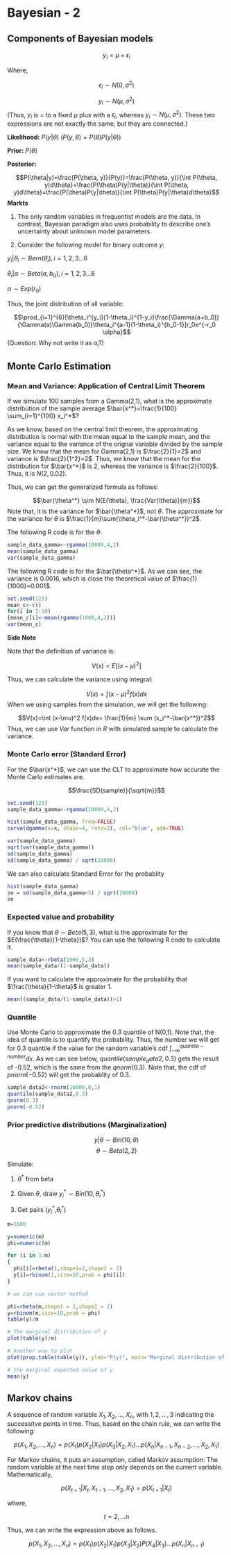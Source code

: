 # Bayesian - 2

## Components of Bayesian models

$$y_i=\mu+\epsilon_i$$

Where,

$$\epsilon_i \sim N(0, \sigma^2)$$

$$y_i \sim N(\mu, \sigma^2)$$
(Thus, $y_i$ is $=$ to a fixed $\mu$ plus with a $\epsilon_i$, whereas $y_i \sim N(\mu, \sigma^2)$. These two expressions are not exactly the same, but they are connected.)


__Likelihood:__ $P(y|\theta)$   ($P(y,\theta)=P(\theta)P(y|\theta)$)


__Prior:__ $P(\theta)$


__Posterior:__ 

$$P(\theta|y)=\frac{P(\theta, y)}{P(y)}=\frac{P(\theta, y)}{\int P(\theta, y)d\theta}=\frac{P(\theta)P(y|\theta)}{\int P(\theta, y)d\theta}=\frac{P(\theta)P(y|\theta)}{\int P(\theta)P(y|\theta)d\theta}$$
__Markts__

(1) The only random variables in frequentist models are the data. In contrast, Bayesian paradigm also uses probability to describe one's uncertainty about unknown model parameters.


(2) Consider the following model for binary outcome $y$:

$y_i|\theta_i \sim Bern (\theta_i), i=1,2,3...6$

$\theta_i |\alpha \sim Beta(a, b_0), i=1,2,3...6$

$\alpha \sim Exp(r_0)$

Thus, the joint distribution of all variable:

$$\prod_{i=1}^{6}[\theta_i^{y_i}(1-\theta_i)^{1-y_i}\frac{\Gamma(a+b_0)}{\Gamma(a)\Gamma(b_0)}\theta_i^{a-1}(1-\theta_i)^{b_0-1}]r_0e^{-r_0 \alpha}$$
(Question: Why not write it as $a_i$?)


## Monte Carlo Estimation

### Mean and Variance: Application of Central Limit Theorem

If we simulate 100 samples from a Gamma(2,1), what is the approximate distribution of the sample average $\bar{x^*}=\frac{1}{100} \sum_{i=1}^{100} x_i^*$?


As we know, based on the central limit theorem, the approximating distribution is normal with the mean equal to the sample mean, and the variance equal to the variance of the orignal variable divided by the sample size. We know that the mean for Gamma(2,1) is $\frac{2}{1}=2$ and variance is $\frac{2}{1^2}=2$. Thus, we know that the mean for the distribution for $\bar{x^*}$ is 2, whereas the variance is $\frac{2}{100}$. Thus, it is $N(2,0.02)$.

Thus, we can get the generalized formula as follows:

$$\bar{\theta^*} \sim N(E(\theta), \frac{Var(\theta)}{m})$$
Note that, it is the variance for $\bar{\theta^*}$, not $\theta$. The approximate for the variance for $\theta$ is $\frac{1}{m}\sum(\theta_i^*-\bar{\theta^*})^2$.


The following R code is for the $\theta$: 
```R
sample_data_gamma<-rgamma(10000,4,2)
mean(sample_data_gamma)
var(sample_data_gamma)
```

The following R code is for the $\bar{\theta^*}$. As we can see, the variance is 0.0016, which is close the theoretical value of $\frac{1}{1000}=0.001$. 
```R
set.seed(123)
mean_c<-c()
for(i in 1:10)
{mean_c[i]<-mean(rgamma(1000,4,2))}
var(mean_c)
```

__Side Note__

Note that the definition of variance is:

$$V(x)=E[(x-\mu)^2]$$

Thus, we can calculate the variance using integral:

$$V(x)=\int (x-\mu)^2 f(x)dx$$
When we using samples from the simulation, we will get the following:

$$V(x)=\int (x-\mu)^2 f(x)dx= \frac{1}{m} \sum (x_i^*-\bar{x^*})^2$$
Thus, we can use $Var$ function in $R$ with simulated sample to calculate the variance. 

### Monte Carlo error (Standard Error)

For the $\bar{x^*}$, we can use the CLT to approximate how accurate the Monte Carlo estimates are. 

$$\frac{SD(sample)}{\sqrt{m}}$$

```R
set.seed(123)
sample_data_gamma<-rgamma(10000,4,2)

hist(sample_data_gamma, freq=FALSE)
curve(dgamma(x=x, shape=4, rate=2), col="blue", add=TRUE)

var(sample_data_gamma)
sqrt(var(sample_data_gamma))
sd(sample_data_gamma) 
sd(sample_data_gamma) / sqrt(10000)
```

We can also calculate Standard Error for the probablity

```R
hist(sample_data_gamma)
se = sd(sample_data_gamma<5) / sqrt(10000)
se
```

### Expected value and probability

If you know that $\theta \sim Beta(5,3)$, what is the approximate for the $E(\frac{\theta}{1-\theta})$? You can use the following R code to calculate it.

```R
sample_data<-rbeta(1000,5,3)
mean(sample_data/(1-sample_data))
```

If you want to calculate the approximate for the probability that $\frac{\theta}{1-\theta}$ is greater 1.

```R
mean((sample_data/(1-sample_data))>1)
```

### Quantile

Use Monte Carlo to approximate the 0.3 quantile of N(0,1). Note that, the idea of quantile is to quantify the probability. Thus, the number we will get for 0.3 quantile if the value for the random variable's cdf $\int_{-\infty}^{quantile-number}dx$. As we can see below, $quantile(sample_data2,0.3)$ gets the result of -0.52, which is the same from the $qnorm(0.3)$. Note that, the cdf of $pnorm(-0.52)$ will get the probablity of $0.3$.

```R
sample_data2<-rnorm(10000,0,1)
quantile(sample_data2,0.3)
qnorm(0.3)
pnorm(-0.52)
```


### Prior predictive distributions (Marginalization)

$$y|\theta \sim Bin(10, \theta)$$
$$\theta \sim Beta(2,2)$$

Simulate:

(1) $\theta^*$ from beta

(2) Given $\theta$, draw $y_i^* \sim Bin(10, \theta_i^*)$

(3) Get pairs ($y_i^*$,$\theta_i^*$)

```R
m=1000

y=numeric(m)
phi=numeric(m)

for (i in 1:m)
{
  phi[i]=rbeta(1,shape1=2,shape2 = 2)
  y[i]=rbinom(1,size=10,prob = phi[i])
}

# we can use vector method

phi=rbeta(m,shape1 = 2,shape2 = 2)
y=rbinom(m,size=10,prob = phi)
table(y)/m

# The marginal distribution of y
plot(table(y)/m)

# Another way to plot 
plot(prop.table(table(y)), ylab="P(y)", main="Marginal distribution of y")

# the marginal expected value of y
mean(y)

```


## Markov chains

A sequence of random variable $X_1, X_2,...,X_n$, with $1, 2, ...,3$ indicating the successitve points in time. Thus, based on the chain rule, we can write the following:

$$p(X_1,X_2,...,X_n)=p(X_1)p(X_2|X_1)p(X_3|X_2,X_1)...p(X_n|X_{n-1},X_{n-2},...,X_2,X_1)$$

For Markov chains, it puts an assumption, called Markov assumption: The random variable at the next time step only depends on the current variable. Mathematically,

$$p(X_{t+1}|X_t,X_{t-1},...,X_2,X_1)=p(X_{t+1}|X_t)$$

where, 

$$t=2, ...n$$

Thus, we can write the expression above as follows.

$$p(X_1,X_2,...,X_n)=p(X_1)p(X_2|X_1)p(X_3|X_2)P(X_4|X_3)...p(X_n|X_{n-1})$$
